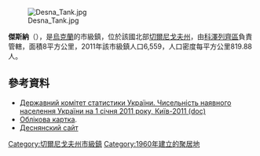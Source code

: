 [[Image:Desna_Tank.jpg|right]]

{{coord|50|55|52|N|30|45|25|E|scale:100000|display=title}}

'''傑斯納'''（{{lang-uk|Десна}}），是[[烏克蘭|烏克蘭]]的市級鎮，位於該國北部[[切爾尼戈夫州|切爾尼戈夫州]]，由[[科澤列齊區|科澤列齊區]]負責管轄，面積8平方公里，2011年該市級鎮人口6,559，人口密度每平方公里819.88人。

==參考資料==
*[https://web.archive.org/web/20121010205321/http://stat6.stat.lviv.ua/PXWEB2007/ukr/publ/2011/chnas.zip Державний комітет статистики України. Чисельність наявного населення України на 1 січня 2011 року, Київ-2011 (doc)]
* [http://gska2.rada.gov.ua/pls/z7502/A005?rdat1=19.07.2008&rf7571=40031 Облікова картка]{{dead link|date=2017年11月 |bot=InternetArchiveBot |fix-attempted=yes }}.
* [http://desna.at.ua/index/0-7 Деснянский сайт] {{Wayback|url=http://desna.at.ua/index/0-7 |date=20180930004524 }}

{{DEFAULTSORT:Десна}}
[[Category:切爾尼戈夫州市級鎮|Category:切爾尼戈夫州市級鎮]]
[[Category:1960年建立的聚居地|Category:1960年建立的聚居地]]


{{Chernihiv-geo-stub}}